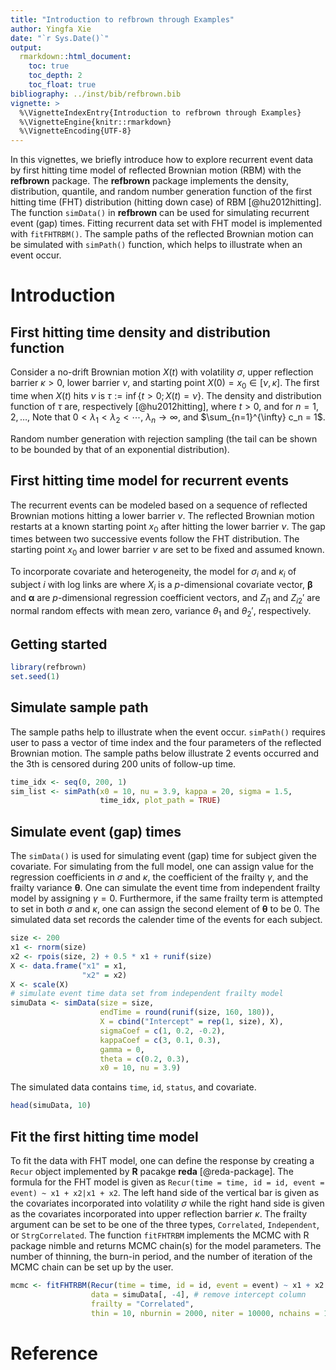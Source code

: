 ```yaml
---
title: "Introduction to refbrown through Examples"
author: Yingfa Xie
date: "`r Sys.Date()`"
output:
  rmarkdown::html_document:
    toc: true
    toc_depth: 2
    toc_float: true
bibliography: ../inst/bib/refbrown.bib
vignette: >
  %\VignetteIndexEntry{Introduction to refbrown through Examples}
  %\VignetteEngine{knitr::rmarkdown}
  %\VignetteEncoding{UTF-8}
---
```


In this vignettes, we briefly introduce how to explore recurrent event data by 
first hitting time model of reflected Brownian motion (RBM) with the **refbrown** 
package. The **refbrown** package implements the density, distribution, quantile, 
and random number generation function of the first hitting time (FHT) distribution 
(hitting down case) of RBM [@hu2012hitting]. The function `simData()` 
in **refbrown** can be used for simulating recurrent event (gap) times. 
Fitting recurrent data set with FHT model is implemented with `fitFHTRBM()`. 
The sample paths of the reflected Brownian motion can be simulated with 
`simPath()` function, which helps to illustrate when an event occur.


# Introduction 

## First hitting time density and distribution function 
Consider a no-drift Brownian motion $X(t)$ with volatility $\sigma$, 
upper reflection barrier $\kappa > 0$, lower barrier $\nu$, and starting point 
$X(0) = x_0 \in [\nu, \kappa]$. The first time when $X(t)$ hits $\nu$ is 
$\tau := \inf \{t > 0; X(t) = \nu \}$. 
The density and distribution function of $\tau$ are, respectively [@hu2012hitting],
\begin{align}
  f(t|x_0, \nu, \kappa, \sigma) = \sum_{n=1}^{\infty} c_n \lambda_n e^{-\lambda_n t}, 
   \quad F(t|x_0, \nu, \kappa, \sigma) = 1 - \sum_{n=1}^{\infty} c_n e^{-\lambda_n t}, 
\end{align}
where $t > 0$, and for $n = 1, 2, \ldots$,
\begin{align*}
  \lambda_n= \frac{(2n-1)^2 \sigma^2 \pi^2 }{8(\kappa - \nu)^2},
  \mbox{ and }
  c_n       = \frac{(-1)^{n + 1}4 }{(2n-1)\pi}
                \cos \left( \frac{ (2n - 1)\pi(\kappa - x_0)}{2(\kappa - \nu)} \right).
\end{align*}
Note that $0 < \lambda_1 < \lambda_2 < \cdots$, $\lambda_n \to \infty$, and
$\sum_{n=1}^{\infty} c_n = 1$.


Random number generation with rejection sampling (the tail can be
shown to be bounded by that of an exponential distribution).


## First hitting time model for recurrent events
The recurrent events can be modeled based on a sequence of reflected Brownian 
motions hitting a lower barrier $\nu$. The reflected Brownian motion restarts 
at a known starting point $x_0$ after hitting the lower barrier $\nu$. 
The gap times between two successive events follow the FHT distribution. 
The starting point $x_0$ and lower barrier $\nu$ are set to be fixed and assumed 
known.


To incorporate covariate and heterogeneity, the model 
for $\sigma_i$ and $\kappa_i$ of subject $i$ with log links are
\begin{equation}
  \log(\sigma_i) = X_i^{\top} \boldsymbol{\beta} + Z_{i1}, \\
  \log(\kappa_i - x_0) = X_i^{\top} \boldsymbol{\alpha} + \gamma Z_{i1} + Z_{i2}',
\end{equation}
where $X_i$ is a $p$-dimensional covariate vector,
$\boldsymbol{\beta}$ and $\boldsymbol{\alpha}$ are $p$-dimensional 
regression coefficient vectors, and $Z_{i1}$ and $Z_{i2}'$ are 
normal random effects with mean zero,
variance $\theta_1$ and $\theta_2'$, respectively.


## Getting started
```r
library(refbrown)
set.seed(1)
```


## Simulate sample path 
The sample paths help to illustrate when the event occur. `simPath()` requires 
user to pass a vector of time index and the four parameters of the reflected 
Brownian motion. The sample paths below illustrate $2$ events occurred and 
the $3$th is censored during $200$ units of follow-up time. 
```r
time_idx <- seq(0, 200, 1)
sim_list <- simPath(x0 = 10, nu = 3.9, kappa = 20, sigma = 1.5,
                    time_idx, plot_path = TRUE)
```


## Simulate event (gap) times 
The `simData()` is used for simulating event (gap) time for subject given the
covariate. For simulating from the full model, one can assign value for the 
regression coefficients in $\sigma$ and $\kappa$, 
the coefficient of the frailty $\gamma$, 
and the frailty variance $\boldsymbol{\theta}$. One can simulate the event time
from independent frailty model by assigning $\gamma = 0$. Furthermore, if the 
same frailty term is attempted to set in both $\sigma$ and $\kappa$, one can 
assign the second element of $\boldsymbol{\theta}$ to be $0$. The simulated data 
set records the calender time of the events for each subject.


```r
size <- 200
x1 <- rnorm(size)                
x2 <- rpois(size, 2) + 0.5 * x1 + runif(size)
X <- data.frame("x1" = x1,
                "x2" = x2)
X <- scale(X)
# simulate event time data set from independent frailty model
simuData <- simData(size = size, 
                    endTime = round(runif(size, 160, 180)),
                    X = cbind("Intercept" = rep(1, size), X),
                    sigmaCoef = c(1, 0.2, -0.2),
                    kappaCoef = c(3, 0.1, 0.3),
                    gamma = 0, 
                    theta = c(0.2, 0.3),
                    x0 = 10, nu = 3.9)
```


The simulated data contains `time`, `id`, `status`, and covariate. 
```r
head(simuData, 10)
```


## Fit the first hitting time model 
To fit the data with FHT model, one can define the response by creating a `Recur`
object implemented by **R** pacakge **reda** [@reda-package]. 
The formula for the FHT model is given as 
`Recur(time = time, id = id, event = event) ~ x1 + x2|x1 + x2`. 
The left hand side of the vertical bar is given as the covariates incorporated 
into volatility $\sigma$ while the right hand side is given as the covariates 
incorporated into upper reflection barrier $\kappa$. The frailty argument 
can be set to be one of the three types, `Correlated`, `Independent`, or 
`StrgCorrelated`. The function `fitFHTRBM` implements the MCMC with
R package nimble and returns MCMC chain(s) for the model parameters. 
The number of thinning, the burn-in period, and the number of iteration of 
the MCMC chain can be set up by the user. 
```r
mcmc <- fitFHTRBM(Recur(time = time, id = id, event = event) ~ x1 + x2 | x1 + x2,
                  data = simuData[, -4], # remove intercept column
                  frailty = "Correlated",
                  thin = 10, nburnin = 2000, niter = 10000, nchains = 1)
```


# Reference

